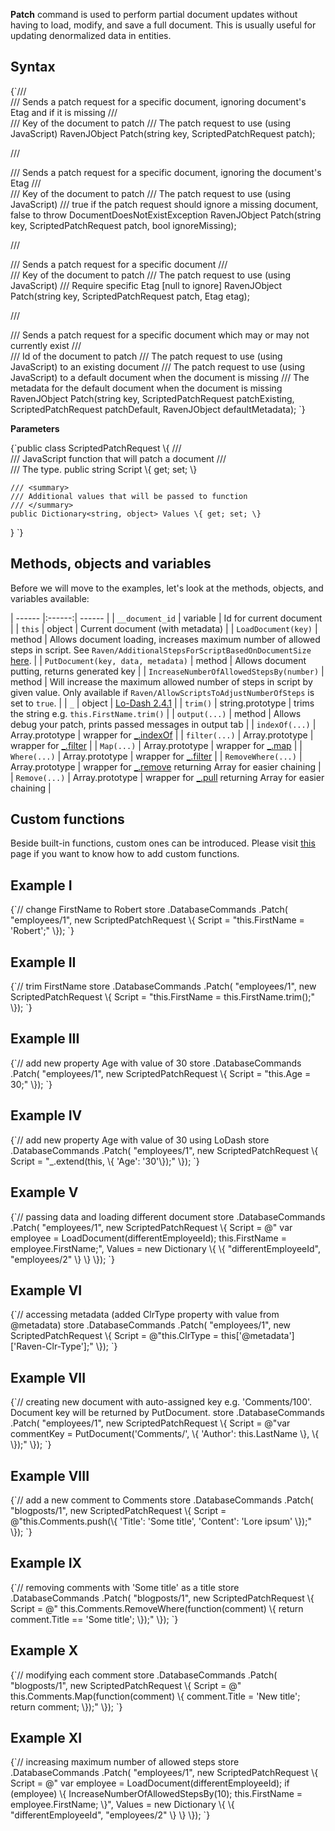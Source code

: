 
**Patch** command is used to perform partial document updates without having to load, modify, and save a full document. This is usually useful for updating denormalized data in entities.

## Syntax

<TabItem value="patch_1" label="patch_1">
<CodeBlock language="csharp">
{`/// <summary>
/// Sends a patch request for a specific document, ignoring document's Etag and if it is missing
/// </summary>
/// <param name="key">Key of the document to patch</param>
/// <param name="patch">The patch request to use (using JavaScript)</param>
RavenJObject Patch(string key, ScriptedPatchRequest patch);

/// <summary>
/// Sends a patch request for a specific document, ignoring the document's Etag
/// </summary>
/// <param name="key">Key of the document to patch</param>
/// <param name="patch">The patch request to use (using JavaScript)</param>
/// <param name="ignoreMissing">true if the patch request should ignore a missing document, false to throw DocumentDoesNotExistException</param>
RavenJObject Patch(string key, ScriptedPatchRequest patch, bool ignoreMissing);

/// <summary>
/// Sends a patch request for a specific document
/// </summary>
/// <param name="key">Key of the document to patch</param>
/// <param name="patch">The patch request to use (using JavaScript)</param>
/// <param name="etag">Require specific Etag [null to ignore]</param>
RavenJObject Patch(string key, ScriptedPatchRequest patch, Etag etag);

/// <summary>
/// Sends a patch request for a specific document which may or may not currently exist
/// </summary>
/// <param name="key">Id of the document to patch</param>
/// <param name="patchExisting">The patch request to use (using JavaScript) to an existing document</param>
/// <param name="patchDefault">The patch request to use (using JavaScript)  to a default document when the document is missing</param>
/// <param name="defaultMetadata">The metadata for the default document when the document is missing</param>
RavenJObject Patch(string key, ScriptedPatchRequest patchExisting, ScriptedPatchRequest patchDefault, RavenJObject defaultMetadata);
`}
</CodeBlock>
</TabItem>

**Parameters**

<TabItem value="scriptedpatchrequest" label="scriptedpatchrequest">
<CodeBlock language="csharp">
{`public class ScriptedPatchRequest
\{
	/// <summary>
	/// JavaScript function that will patch a document
	/// </summary>
	/// <value>The type.</value>
	public string Script \{ get; set; \}

	/// <summary>
	/// Additional values that will be passed to function
	/// </summary>
	public Dictionary<string, object> Values \{ get; set; \}
\}
`}
</CodeBlock>
</TabItem>

## Methods, objects and variables

Before we will move to the examples, let's look at the methods, objects, and variables available:

| ------ |:------:| ------ |
| `__document_id` | variable | Id for current document |
| `this` | object | Current document (with metadata) |
| `LoadDocument(key)` | method | Allows document loading, increases maximum number of allowed steps in script. See `Raven/AdditionalStepsForScriptBasedOnDocumentSize` [here](../../../server/configuration/configuration-options.mdx#javascript-parser). |
| `PutDocument(key, data, metadata)` | method | Allows document putting, returns generated key |
| `IncreaseNumberOfAllowedStepsBy(number)` | method | Will increase the maximum allowed number of steps in script by given value. Only available if `Raven/AllowScriptsToAdjustNumberOfSteps` is set to `true`. |
| `_` | object | [Lo-Dash 2.4.1](https://github.com/lodash/lodash/blob/2.4.1/doc/README.md) |
| `trim()` | string.prototype | trims the string e.g. `this.FirstName.trim()` |
| `output(...)` | method | Allows debug your patch, prints passed messages in output tab |
| `indexOf(...)` | Array.prototype | wrapper for [_.indexOf](https://github.com/lodash/lodash/blob/2.4.1/doc/README.md#_indexofarray-value-fromindex0) |
| `filter(...)` | Array.prototype | wrapper for [_.filter](https://github.com/lodash/lodash/blob/2.4.1/doc/README.md#_filtercollection-callbackidentity-thisarg) |
| `Map(...)` | Array.prototype | wrapper for [_.map](https://github.com/lodash/lodash/blob/2.4.1/doc/README.md#_mapcollection-callbackidentity-thisarg) |
| `Where(...)` | Array.prototype | wrapper for [_.filter](https://github.com/lodash/lodash/blob/2.4.1/doc/README.md#_filtercollection-callbackidentity-thisarg) |
| `RemoveWhere(...)` | Array.prototype | wrapper for [_.remove](https://github.com/lodash/lodash/blob/2.4.1/doc/README.md#_removearray-callbackidentity-thisarg) returning Array for easier chaining |
| `Remove(...)` | Array.prototype | wrapper for [_.pull](https://github.com/lodash/lodash/blob/2.4.1/doc/README.md#_pullarray-value) returning Array for easier chaining |

## Custom functions

Beside built-in functions, custom ones can be introduced. Please visit [this](../../../studio/overview/settings/custom-functions.mdx) page if you want to know how to add custom functions.

## Example I

<TabItem value="patch_2" label="patch_2">
<CodeBlock language="csharp">
{`// change FirstName to Robert
store
	.DatabaseCommands
	.Patch(
		"employees/1",
		new ScriptedPatchRequest
			\{
				Script = "this.FirstName = 'Robert';"
			\});
`}
</CodeBlock>
</TabItem>

## Example II

<TabItem value="patch_3" label="patch_3">
<CodeBlock language="csharp">
{`// trim FirstName
store
	.DatabaseCommands
	.Patch(
		"employees/1",
		new ScriptedPatchRequest
		\{
			Script = "this.FirstName = this.FirstName.trim();"
		\});
`}
</CodeBlock>
</TabItem>

## Example III

<TabItem value="patch_4" label="patch_4">
<CodeBlock language="csharp">
{`// add new property Age with value of 30
store
	.DatabaseCommands
	.Patch(
		"employees/1",
		new ScriptedPatchRequest
		\{
			Script = "this.Age = 30;"
		\});
`}
</CodeBlock>
</TabItem>

## Example IV

<TabItem value="patch_5" label="patch_5">
<CodeBlock language="csharp">
{`// add new property Age with value of 30 using LoDash
store
	.DatabaseCommands
	.Patch(
		"employees/1",
		new ScriptedPatchRequest
		\{
			Script = "_.extend(this, \{ 'Age': '30'\});"
		\});
`}
</CodeBlock>
</TabItem>

## Example V

<TabItem value="patch_6" label="patch_6">
<CodeBlock language="csharp">
{`// passing data and loading different document
store
	.DatabaseCommands
	.Patch(
		"employees/1",
		new ScriptedPatchRequest
		\{
			Script = @"
						var employee = LoadDocument(differentEmployeeId);
						this.FirstName = employee.FirstName;",
			Values = new Dictionary<string, object>
				         \{
					         \{ "differentEmployeeId", "employees/2" \}
				         \}
		\});
`}
</CodeBlock>
</TabItem>

## Example VI

<TabItem value="patch_7" label="patch_7">
<CodeBlock language="csharp">
{`// accessing metadata (added ClrType property with value from @metadata)
store
	.DatabaseCommands
	.Patch(
		"employees/1",
		new ScriptedPatchRequest
		\{
			Script = @"this.ClrType = this['@metadata']['Raven-Clr-Type'];"
		\});
`}
</CodeBlock>
</TabItem>

## Example VII

<TabItem value="patch_8" label="patch_8">
<CodeBlock language="csharp">
{`// creating new document with auto-assigned key e.g. 'Comments/100'. Document key will be returned by PutDocument.
store
	.DatabaseCommands
	.Patch(
		"employees/1",
		new ScriptedPatchRequest
		\{
			Script = @"var commentKey = PutDocument('Comments/', \{ 'Author': this.LastName \}, \{ \});"
		\});
`}
</CodeBlock>
</TabItem>

## Example VIII

<TabItem value="patch_9" label="patch_9">
<CodeBlock language="csharp">
{`// add a new comment to Comments
store
	.DatabaseCommands
	.Patch(
		"blogposts/1",
		new ScriptedPatchRequest
		\{
			Script = @"this.Comments.push(\{ 'Title': 'Some title', 'Content': 'Lore ipsum' \});"
		\});
`}
</CodeBlock>
</TabItem>

## Example IX

<TabItem value="patch_1_0" label="patch_1_0">
<CodeBlock language="csharp">
{`// removing comments with 'Some title' as a title
store
	.DatabaseCommands
	.Patch(
		"blogposts/1",
		new ScriptedPatchRequest
		\{
			Script = @"
						this.Comments.RemoveWhere(function(comment) \{
							return comment.Title == 'Some title';
						\});"
		\});
`}
</CodeBlock>
</TabItem>

## Example X

<TabItem value="patch_1_1" label="patch_1_1">
<CodeBlock language="csharp">
{`// modifying each comment
store
	.DatabaseCommands
	.Patch(
		"blogposts/1",
		new ScriptedPatchRequest
		\{
			Script = @"
						this.Comments.Map(function(comment) \{
							comment.Title = 'New title';
							return comment;
						\});"
		\});
`}
</CodeBlock>
</TabItem>

## Example XI

<TabItem value="patch_1_2" label="patch_1_2">
<CodeBlock language="csharp">
{`// increasing maximum number of allowed steps
store
	.DatabaseCommands
	.Patch(
		"employees/1",
		new ScriptedPatchRequest
		\{
			Script = @"
						var employee = LoadDocument(differentEmployeeId);
						if (employee) \{
							IncreaseNumberOfAllowedStepsBy(10);
							this.FirstName = employee.FirstName;
						\}",
			Values = new Dictionary<string, object>
				         \{
					         \{ "differentEmployeeId", "employees/2" \}
				         \}
		\});
`}
</CodeBlock>
</TabItem>


